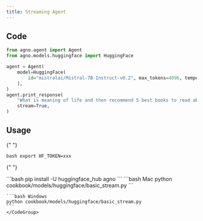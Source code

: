 ```yaml
---
title: Streaming Agent
---
```


## Code

```python cookbook/models/huggingface/basic_stream.py
from agno.agent import Agent
from agno.models.huggingface import HuggingFace

agent = Agent(
    model=HuggingFace(
        id="mistralai/Mistral-7B-Instruct-v0.2", max_tokens=4096, temperature=0
    ),
)
agent.print_response(
    "What is meaning of life and then recommend 5 best books to read about it",
    stream=True,
)
```

## Usage

<Steps>
  <Snippet file="create-venv-step.mdx" />

{" "}

<Step title="Set your API key">```bash export HF_TOKEN=xxx ```</Step>

{" "}

<Step title="Install libraries">
  ```bash pip install -U huggingface_hub agno ```
</Step>

  <Step title="Run Agent">
    <CodeGroup>
    ```bash Mac
    python cookbook/models/huggingface/basic_stream.py
    ```

    ```bash Windows
    python cookbook/models/huggingface/basic_stream.py
    ```
    </CodeGroup>

  </Step>
</Steps>
